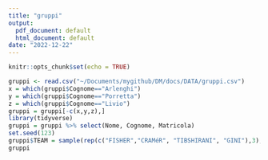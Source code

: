 ```yaml
---
title: "gruppi"
output:
  pdf_document: default
  html_document: default
date: "2022-12-22"
---
```


```r
knitr::opts_chunk$set(echo = TRUE)
```

```r
gruppi <- read.csv("~/Documents/mygithub/DM/docs/DATA/gruppi.csv")
x = which(gruppi$Cognome=="Arlenghi")
y = which(gruppi$Cognome=="Porretta")
z = which(gruppi$Cognome=="Livio")
gruppi = gruppi[-c(x,y,z),]
library(tidyverse)
gruppi = gruppi %>% select(Nome, Cognome, Matricola)
set.seed(123)
gruppi$TEAM = sample(rep(c("FISHER","CRAMéR", "TIBSHIRANI", "GINI"),3), size=11, replace=FALSE)
gruppi
```

